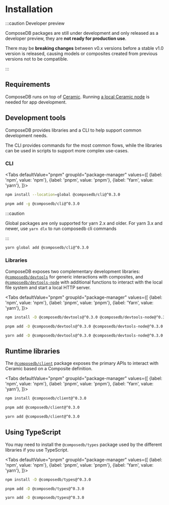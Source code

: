 
# Installation

<head>
  <meta name="robots" content="noindex" />
  <meta name="googlebot" content="noindex" />
</head>

:::caution Developer preview

ComposeDB packages are still under development and only released as a developer preview, they are **not ready for production use**.

There may be **breaking changes** between v0.x versions before a stable v1.0 version is released, causing models or composites created from previous versions not to be compatible.

:::

## Requirements

ComposeDB runs on top of [Ceramic](https://ceramic.network/). Running [a local Ceramic node](https://developers.ceramic.network/docs-docusaurus/docs/composedb/set-up-your-environment) is needed for app development.

## Development tools

ComposeDB provides libraries and a CLI to help support common development needs.

The CLI provides commands for the most common flows, while the libraries can be used in scripts to support more complex use-cases.

### CLI

<Tabs
  defaultValue="pnpm"
  groupId="package-manager"
  values={[
    {label: 'npm', value: 'npm'},
    {label: 'pnpm', value: 'pnpm'},
    {label: 'Yarn', value: 'yarn'},
  ]}>
  <TabItem value="npm">

```sh
npm install --location=global @composedb/cli@^0.3.0
```

  </TabItem>
  <TabItem value="pnpm">

```sh
pnpm add -g @composedb/cli@^0.3.0
```

  </TabItem>
  <TabItem value="yarn">

:::caution

Global packages are only supported for yarn 2.x and older. For yarn 3.x and newer, use `yarn dlx` to run composedb cli commands

:::

```sh
yarn global add @composedb/cli@^0.3.0
```

  </TabItem>
</Tabs>

### Libraries

ComposeDB exposes two complementary development libraries: [`@composedb/devtools`](./api/modules/devtools.md) for generic interactions with composites, and [`@composedb/devtools-node`](./api/modules/devtools_node.md) with additional functions to interact with the local file system and start a local HTTP server.

<Tabs
  defaultValue="pnpm"
  groupId="package-manager"
  values={[
    {label: 'npm', value: 'npm'},
    {label: 'pnpm', value: 'pnpm'},
    {label: 'Yarn', value: 'yarn'},
  ]}>
  <TabItem value="npm">

```sh
npm install -D @composedb/devtools@^0.3.0 @composedb/devtools-node@^0.3.0
```

  </TabItem>
  <TabItem value="pnpm">

```sh
pnpm add -D @composedb/devtools@^0.3.0 @composedb/devtools-node@^0.3.0
```

  </TabItem>
  <TabItem value="yarn">

```sh
yarn add -D @composedb/devtools@^0.3.0 @composedb/devtools-node@^0.3.0
```

  </TabItem>
</Tabs>

## Runtime libraries

The [`@composedb/client`](./api/modules/client.md) package exposes the primary APIs to interact with Ceramic based on a Composite definition.

<Tabs
  defaultValue="pnpm"
  groupId="package-manager"
  values={[
    {label: 'npm', value: 'npm'},
    {label: 'pnpm', value: 'pnpm'},
    {label: 'Yarn', value: 'yarn'},
  ]}>
  <TabItem value="npm">

```sh
npm install @composedb/client@^0.3.0
```

  </TabItem>
  <TabItem value="pnpm">

```sh
pnpm add @composedb/client@^0.3.0
```

  </TabItem>
  <TabItem value="yarn">

```sh
yarn add @composedb/client@^0.3.0
```

  </TabItem>
</Tabs>

## Using TypeScript

You may need to install the `@composedb/types` package used by the different libraries if you use TypeScript.

<Tabs
  defaultValue="pnpm"
  groupId="package-manager"
  values={[
    {label: 'npm', value: 'npm'},
    {label: 'pnpm', value: 'pnpm'},
    {label: 'Yarn', value: 'yarn'},
  ]}>
  <TabItem value="npm">

```sh
npm install -D @composedb/types@^0.3.0
```

  </TabItem>
  <TabItem value="pnpm">

```sh
pnpm add -D @composedb/types@^0.3.0
```

  </TabItem>
  <TabItem value="yarn">

```sh
yarn add -D @composedb/types@^0.3.0
```

  </TabItem>
</Tabs>
